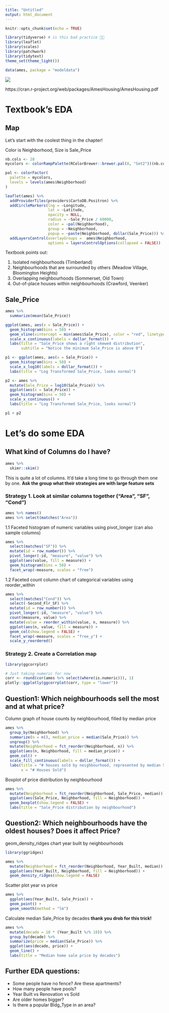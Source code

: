 ```yaml
---
title: "Untitled"
output: html_document
---
```


```r
knitr::opts_chunk$set(echo = TRUE)
```

```r
library(tidyverse) # is this bad practice 👀👀
library(leaflet)
library(scales)
library(patchwork)
library(tidytext)
theme_set(theme_light())

data(ames, package = "modeldata")
```

![](https://www.thomasvanhoey.com/post/2019-12-06-rbootcamp-2019_files/sontidyverse.jpg)


https://cran.r-project.org/web/packages/AmesHousing/AmesHousing.pdf

# Textbook's EDA

## Map

Let's start with the coolest thing in the chapter! 

Color is Neighborhood, Size is Sale_Price
```r
nb.cols <- 28
mycolors <- colorRampPalette(RColorBrewer::brewer.pal(8, "Set2"))(nb.cols)

pal <- colorFactor(
  palette = mycolors,
  levels = levels(ames$Neighborhood)
)

leaflet(ames) %>% 
  addProviderTiles(providers$CartoDB.Positron) %>% 
  addCircleMarkers(lng = ~Longitude, 
                   lat = ~Latitude, 
                   opacity = NULL, 
                   radius = ~Sale_Price / 60000, 
                   color = ~pal(Neighborhood), 
                   group = ~Neighborhood, 
                   popup = ~paste(Neighborhood, dollar(Sale_Price))) %>% 
  addLayersControl(overlayGroups =  ames$Neighborhood,
                   options = layersControlOptions(collapsed = FALSE))

```

Textbook points out:

1. Isolated neighbourhoods (Timberland)
2. Neighbourhoods that are surrounded by others (Meadow Village, Bloomington Heights)
3. Overlapping neighbourhoods (Sommerset, Old Town)
4. Out-of-place houses within neighbourhoods (Crawford, Veenker)

## Sale_Price

```r
ames %>% 
  summarize(mean(Sale_Price))
```

```r
ggplot(ames, aes(x = Sale_Price)) + 
  geom_histogram(bins = 50) +
  geom_vline(xintercept = min(ames$Sale_Price), color = "red", linetype = "dashed") +
  scale_x_continuous(labels = dollar_format()) +
  labs(title = "Sale_Price shows a right skewed distribution",
       subtitle = "Notice the minimum Sale_Price is above 0")
```

```r
p1 <- ggplot(ames, aes(x = Sale_Price)) + 
  geom_histogram(bins = 50) +
  scale_x_log10(labels = dollar_format()) +
  labs(title = "Log Transformed Sale_Price, looks normal")

p2 <- ames %>%
  mutate(Sale_Price = log10(Sale_Price)) %>% 
  ggplot(aes(x = Sale_Price)) + 
  geom_histogram(bins = 50) +
  scale_x_continuous() +
  labs(title = "Log Transformed Sale_Price, looks normal")

p1 + p2
```

# Let's do some EDA

## What kind of Columns do I have?

```r
ames %>% 
  skimr::skim()
```

This is quite a lot of columns. It'd take a long time to go through them one by one.
__Ask the group what their strategies are with large feature sets__

### Strategy 1. Look at similar columns together ("Area", "SF", "Cond")

```r
ames %>% names()
ames %>% select(matches("Area"))
```

1.1 Faceted histogram of numeric variables using pivot_longer (can also sample columns)
```r
ames %>% 
  select(matches("SF")) %>% 
  mutate(id = row_number()) %>% 
  pivot_longer(-id, "measure", "value") %>% 
  ggplot(aes(value, fill = measure)) +
  geom_histogram(bins = 50) +
  facet_wrap(~measure, scales = "free")
```

1.2 Faceted count column chart of categorical variables using reorder_within 
```r
ames %>% 
  select(matches("Cond")) %>% 
  select(-Second_Flr_SF) %>% 
  mutate(id = row_number()) %>% 
  pivot_longer(-id, "measure", "value") %>% 
  count(measure, value) %>% 
  mutate(value = reorder_within(value, n, measure)) %>% 
  ggplot(aes(n, value, fill = measure)) + 
  geom_col(show.legend = FALSE) + 
  facet_wrap(~measure, scales = "free_y") + 
  scale_y_reordered()
```


### Strategy 2. Create a Correlation map
```r
library(ggcorrplot)

# Just taking numeric for now
corr <- round(cor(ames %>% select(where(is.numeric))), 1)
plotly::ggplotly(ggcorrplot(corr, type = "lower"))
```

## Question1: Which neighbourhoods sell the most and at what price?

Column graph of house counts by neighbourhood, filled by median price
```r
ames %>% 
  group_by(Neighborhood) %>% 
  summarize(n = n(), median_price = median(Sale_Price)) %>% 
  ungroup() %>% 
  mutate(Neighborhood = fct_reorder(Neighborhood, n)) %>%  
  ggplot(aes(n, Neighborhood, fill = median_price)) +
  geom_col() +
  scale_fill_continuous(labels = dollar_format()) +
  labs(title = "# houses sold by neighbourhood, represented by median Sale_Price",
       x = "# Houses Sold")
```

Boxplot of price distribution by neighbourhood
```r
ames %>% 
  mutate(Neighborhood = fct_reorder(Neighborhood, Sale_Price, median)) %>% 
  ggplot(aes(Sale_Price, Neighborhood, fill = Neighborhood)) +
  geom_boxplot(show.legend = FALSE) +
  labs(title = "Sale_Price distribution by neighbourhood")
```

## Question2: Which neighbourhoods have the oldest houses? Does it affect Price?

geom_density_ridges chart year built by neighbourhoods 
```r
library(ggridges)

ames %>% 
  mutate(Neighborhood = fct_reorder(Neighborhood, Year_Built, median)) %>%
  ggplot(aes(Year_Built, Neighborhood, fill = Neighborhood)) +
  geom_density_ridges(show.legend = FALSE)
```

Scatter plot year vs price
```r
ames %>% 
  ggplot(aes(Year_Built, Sale_Price)) +
  geom_point() +
  geom_smooth(method = "lm")
```

Calculate median Sale_Price by decades __thank you drob for this trick!__
```r
ames %>% 
  mutate(decade = 10 * (Year_Built %/% 10)) %>% 
  group_by(decade) %>% 
  summarize(price = median(Sale_Price)) %>% 
  ggplot(aes(decade, price)) +
  geom_line() +
  labs(title = "Median home sale price by decades")
```


## Further EDA questions:
- Some people have no fence? Are these apartments?
- How many people have pools?
- Year Built vs Renovation vs Sold
- Are older homes bigger?
- Is there a popular Bldg_Type in an area?

